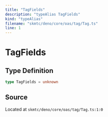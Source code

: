```yaml
---
title: "TagFields"
description: "typeAlias TagFields"
kind: "typeAlias"
filename: "skmtc/deno/core/oas/tag/Tag.ts"
line: 1
---
```


# TagFields

## Type Definition

```typescript
type TagFields = unknown
```

## Source

Located at `skmtc/deno/core/oas/tag/Tag.ts:1:0`
